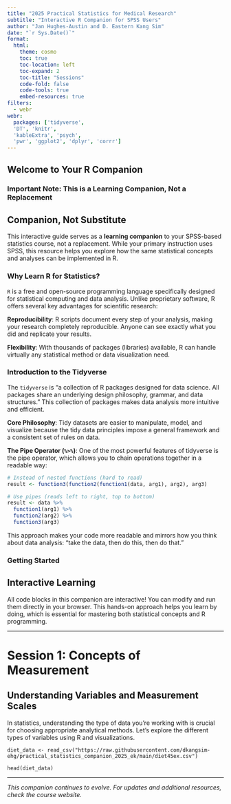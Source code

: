 ```yaml
---
title: "2025 Practical Statistics for Medical Research"
subtitle: "Interactive R Companion for SPSS Users"
author: "Jan Hughes-Austin and D. Eastern Kang Sim"
date: "`r Sys.Date()`"
format:
  html:
    theme: cosmo
    toc: true
    toc-location: left
    toc-expand: 2
    toc-title: "Sessions"
    code-fold: false
    code-tools: true
    embed-resources: true
filters:
  - webr
webr:
  packages: ['tidyverse', 
  'DT', 'knitr', 
  'kableExtra', 'psych', 
  'pwr', 'ggplot2', 'dplyr', 'corrr']
---
```


<style>
.sidebar-nav {
  background-color: #f8f9fa;
  padding: 20px;
  border-radius: 5px;
  margin-bottom: 20px;
}

.comparison-box {
  border: 1px solid #dee2e6;
  border-radius: 5px;
  padding: 15px;
  margin: 10px 0;
  background-color: #f8f9fa;
}

.spss-output {
  background-color: #fff3cd;
  border-left: 4px solid #856404;
}

.r-output {
  background-color: #d4edda;
  border-left: 4px solid #155724;
}
</style>

## Welcome to Your R Companion

### Important Note: This is a Learning Companion, Not a Replacement

::: {.callout-important}
## Companion, Not Substitute
This interactive guide serves as a **learning companion** to your SPSS-based statistics course, not a replacement. While your primary instruction uses SPSS, this resource helps you explore how the same statistical concepts and analyses can be implemented in R. 
:::

### Why Learn R for Statistics?

`R` is a free and open-source programming language specifically designed for statistical computing and data analysis. Unlike proprietary software, R offers several key advantages for scientific research:

**Reproducibility**: R scripts document every step of your analysis, making your research completely reproducible. Anyone can see exactly what you did and replicate your results.

**Flexibility**: With thousands of packages (libraries) available, R can handle virtually any statistical method or data visualization need.

### Introduction to the Tidyverse

The `tidyverse` is "a collection of R packages designed for data science. All packages share an underlying design philosophy, grammar, and data structures." This collection of packages makes data analysis more intuitive and efficient.

**Core Philosophy**: Tidy datasets are easier to manipulate, model, and visualize because the tidy data principles impose a general framework and a consistent set of rules on data.

**The Pipe Operator (`%>%`)**: One of the most powerful features of tidyverse is the pipe operator, which allows you to chain operations together in a readable way:

```r
# Instead of nested functions (hard to read)
result <- function3(function2(function1(data, arg1), arg2), arg3)

# Use pipes (reads left to right, top to bottom)
result <- data %>%
  function1(arg1) %>%
  function2(arg2) %>%
  function3(arg3)
```

This approach makes your code more readable and mirrors how you think about data analysis: "take the data, then do this, then do that."

### Getting Started

::: {.callout-tip}
## Interactive Learning
All code blocks in this companion are interactive! You can modify and run them directly in your browser. This hands-on approach helps you learn by doing, which is essential for mastering both statistical concepts and R programming.
:::

---

# Session 1: Concepts of Measurement {#session1}

## Understanding Variables and Measurement Scales

In statistics, understanding the type of data you're working with is crucial for choosing appropriate analytical methods. Let's explore the different types of variables using R and visualizations.

```webr-r
diet_data <- read_csv("https://raw.githubusercontent.com/dkangsim-ehg/practical_statistics_companion_2025_ek/main/diet45ex.csv")

head(diet_data)
```
---

*This companion continues to evolve. For updates and additional resources, check the course website.*
